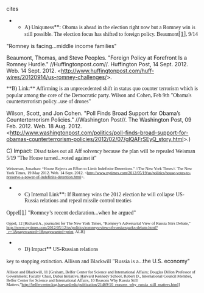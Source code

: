 cites


**<span style="font-family: 'Times New Roman';">A) Uniquness</span>**: <span style="font-family: 'Times New Roman';">Obama is ahead in the election right now but a Romney win is still possible. The election focus has shifted to foreign policy. Beaumont</span><span style="font-family: 'Times New Roman'; font-size: 12pt;">[[debatecoaches/home#_ftn1|[1]]]</span><span style="font-family: 'Times New Roman';">, 9/14</span>
"Romney is facing...middle income families"

Beaumont, Thomas, and Steve Peoples. "Foreign Policy at Forefront Is a Romney Hurdle." //Huffingtonpost.com//. Huffington Post, 14 Sept. 2012. Web. 14 Sept. 2012. <<span style="background-color: initial;">[[http://www.huffingtonpost.com/huff-wires/20120914/us-romney-challenges/]]</span>>.

<span style="font-family: 'Times New Roman';">**B) Link:** Affirming is an unprecedented shift in status quo counter terrorism which is popular among the core of the Democratic party. Wilson and Cohen, Feb 9th</span>
<span style="font-family: 'Times New Roman';">"Obama's counterterrorism policy...use of drones"</span>

Wilson, Scott, and Jon Cohen. "Poll Finds Broad Support for Obama’s Counterterrorism Policies." //Washington Post//. The Washington Post, 09 Feb. 2012. Web. 18 Aug. 2012. <<span style="background-color: initial;">[[http://www.washingtonpost.com/politics/poll-finds-broad-support-for-obamas-counterterrorism-policies/2012/02/07/gIQAFrSEyQ_story.html]]</span>>.)

C) Impact: <span style="font-family: 'Times New Roman';">Disad takes out all Aff solvency because the plan will be repealed</span>
<span style="font-family: 'Times New Roman';">Weisman 5/19</span>
<span style="font-family: 'Times New Roman';">"The House turned...voted against it"</span>


<span style="font-family: 'Times New Roman'; font-size: 8pt;">Weisnman, Jonathan: “House Rejects an Effort to Limit Indefinite Detentions." //The New York Times//. The New York Times, 19 May 2012. Web. 14 Sept. 2012. <<span style="background-color: initial;">[[http://www.nytimes.com/2012/05/19/us/politics/house-votes-to-preserve-a-power-of-indefinite-detention.html]]</span>>.</span>


**<span style="font-family: 'Times New Roman';">C) Internal Link</span>**<span style="font-family: 'Times New Roman';">: If Romney wins the 2012 election he will collapse US- Russia relations and repeal missile control treaties</span>
<span style="font-family: 'Times New Roman';">Oppel</span><span style="font-family: 'Times New Roman'; font-size: 12pt;">[[debatecoaches/home#_ftn1|[1]]]</span>
<span style="font-family: 'Times New Roman'; font-size: 11pt;">"Romney’s recent declaration...when he argued"</span>


<span style="font-family: 'Times New Roman'; font-size: 8pt;">Oppel, 12 [Richard A., journalist for The New York Times, “Romney’s Adversarial View of Russia Stirs Debate,” </span><span style="background-color: initial; color: windowtext; font-family: 'Times New Roman'; font-size: 8pt; text-decoration: none;">[[http://www.nytimes.com/2012/05/12/us/politics/romneys-view-of-russia-sparks-debate.html?_r=1&pagewanted=1&pagewanted=print]]</span><span style="font-family: 'Times New Roman'; font-size: 8pt;">, ALB]</span>


**<span style="font-family: 'Times New Roman';">D) Impact</span>**<span style="font-family: 'Times New Roman';"> US-Russian relations </span>
<span style="font-family: 'Times New Roman';">key to </span>
<span style="font-family: 'Times New Roman';">stopping extinction. Allison and Blackwill</span>
<span style="font-family: 'Times New Roman'; font-size: 11pt;">"Russia is a...</span><span class="StyleBoldUnderline">the U.S. economy"</span>

<span style="font-family: 'Times New Roman'; font-size: 8pt;">Allison and Blackwill, 11 [Graham, Belfer Center for Science and International Affairs; Douglas Dillon Professor of Government; Faculty Chair, Dubai Initiative, Harvard Kennedy School, Robert D., International Council Member, Belfer Center for Science and International Affairs, 10 Reasons Why Russia Still Matters,”<span style="background-color: initial;">[[http://belfercenter.ksg.harvard.edu/publication/21469/10_reasons_why_russia_still_matters.html]]</span>]</span>